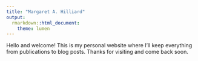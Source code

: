 ```yaml
---
title: "Margaret A. Hilliard"
output:
  rmarkdown::html_document:
    theme: lumen
---
```


Hello and welcome! This is my personal website where I'll keep everything from publications to blog posts. Thanks for visiting and come back soon. 